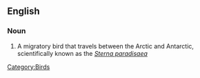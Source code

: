 ==English==
{{wikipedia}}
===Noun===
{{en-noun|sg=[[arctic]] [[tern]]}}

# A migratory bird that travels between the Arctic and Antarctic, scientifically known as the ''[[Wikispecies:Sterna paradisaea|Sterna paradisaea]]''
[[Category:Birds]]